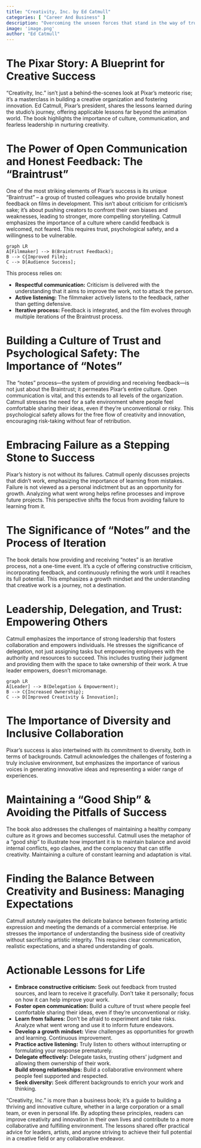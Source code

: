 ```yaml
---
title: "Creativity, Inc. by Ed Catmull"
categories: [ "Career And Business" ]
description: "Overcoming the unseen forces that stand in the way of true inspiration"
image: 'image.png'
author: "Ed Catmull"
---
```

# The Pixar Story: A Blueprint for Creative Success

"Creativity, Inc." isn't just a behind-the-scenes look at Pixar's meteoric rise; it's a masterclass in building a creative organization and fostering innovation. Ed Catmull, Pixar's president, shares the lessons learned during the studio's journey, offering applicable lessons far beyond the animation world. The book highlights the importance of culture, communication, and fearless leadership in nurturing creativity.

#  The Power of Open Communication and Honest Feedback:  The "Braintrust"

One of the most striking elements of Pixar's success is its unique "Braintrust" – a group of trusted colleagues who provide brutally honest feedback on films in development. This isn't about criticism for criticism's sake; it's about pushing creators to confront their own biases and weaknesses, leading to stronger, more compelling storytelling.  Catmull emphasizes the importance of a culture where candid feedback is welcomed, not feared.  This requires trust, psychological safety, and a willingness to be vulnerable.

```mermaid
graph LR
A[Filmmaker] --> B(Braintrust Feedback);
B --> C{Improved Film};
C --> D[Audience Success];
```

This process relies on:

* **Respectful communication:**  Criticism is delivered with the understanding that it aims to improve the work, not to attack the person.
* **Active listening:**  The filmmaker actively listens to the feedback, rather than getting defensive.
* **Iterative process:**  Feedback is integrated, and the film evolves through multiple iterations of the Braintrust process.

#  Building a Culture of Trust and Psychological Safety:  The Importance of "Notes"

The "notes" process—the system of providing and receiving feedback—is not just about the Braintrust; it permeates Pixar's entire culture.  Open communication is vital, and this extends to all levels of the organization.  Catmull stresses the need for a safe environment where people feel comfortable sharing their ideas, even if they're unconventional or risky.  This psychological safety allows for the free flow of creativity and innovation, encouraging risk-taking without fear of retribution.

#  Embracing Failure as a Stepping Stone to Success

Pixar's history is not without its failures. Catmull openly discusses projects that didn't work, emphasizing the importance of learning from mistakes. Failure is not viewed as a personal indictment but as an opportunity for growth. Analyzing what went wrong helps refine processes and improve future projects. This perspective shifts the focus from avoiding failure to learning from it.

#  The Significance of "Notes" and the Process of Iteration

The book details how providing and receiving "notes" is an iterative process, not a one-time event. It's a cycle of offering constructive criticism, incorporating feedback, and continuously refining the work until it reaches its full potential.  This emphasizes a growth mindset and the understanding that creative work is a journey, not a destination.

#  Leadership, Delegation, and Trust: Empowering Others

Catmull emphasizes the importance of strong leadership that fosters collaboration and empowers individuals.  He stresses the significance of delegation, not just assigning tasks but empowering employees with the authority and resources to succeed.  This includes trusting their judgment and providing them with the space to take ownership of their work.  A true leader empowers, doesn't micromanage.

```mermaid
graph LR
A[Leader] --> B(Delegation & Empowerment);
B --> C{Increased Ownership};
C --> D[Improved Creativity & Innovation];
```

#  The Importance of Diversity and Inclusive Collaboration

Pixar's success is also intertwined with its commitment to diversity, both in terms of backgrounds. Catmull acknowledges the challenges of fostering a truly inclusive environment, but emphasizes the importance of various voices in generating innovative ideas and representing a wider range of experiences.

#  Maintaining a "Good Ship" & Avoiding the Pitfalls of Success

The book also addresses the challenges of maintaining a healthy company culture as it grows and becomes successful. Catmull uses the metaphor of a "good ship" to illustrate how important it is to maintain balance and avoid internal conflicts, ego clashes, and the complacency that can stifle creativity. Maintaining a culture of constant learning and adaptation is vital.

#  Finding the Balance Between Creativity and Business:  Managing Expectations

Catmull astutely navigates the delicate balance between fostering artistic expression and meeting the demands of a commercial enterprise.  He stresses the importance of understanding the business side of creativity without sacrificing artistic integrity.  This requires clear communication, realistic expectations, and a shared understanding of goals.

# Actionable Lessons for Life

* **Embrace constructive criticism:** Seek out feedback from trusted sources, and learn to receive it gracefully.  Don't take it personally; focus on how it can help improve your work.
* **Foster open communication:** Build a culture of trust where people feel comfortable sharing their ideas, even if they're unconventional or risky.
* **Learn from failures:** Don't be afraid to experiment and take risks.  Analyze what went wrong and use it to inform future endeavors.
* **Develop a growth mindset:** View challenges as opportunities for growth and learning.  Continuous improvement.
* **Practice active listening:** Truly listen to others without interrupting or formulating your response prematurely.
* **Delegate effectively:** Delegate tasks, trusting others' judgment and allowing them ownership of their work.
* **Build strong relationships:** Build a collaborative environment where people feel supported and respected.
* **Seek diversity:**  Seek different backgrounds to enrich your work and thinking.

"Creativity, Inc." is more than a business book; it's a guide to building a thriving and innovative culture, whether in a large corporation or a small team, or even in personal life. By adopting these principles, readers can improve creativity and innovation in their own lives and contribute to a more collaborative and fulfilling environment. The lessons shared offer practical advice for leaders, artists, and anyone striving to achieve their full potential in a creative field or any collaborative endeavor.

